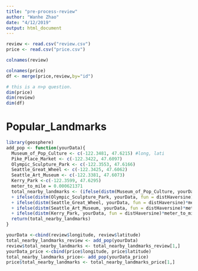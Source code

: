 ```yaml
---
title: "pre-process-review"
author: "Wanhe Zhao"
date: "4/12/2019"
output: html_document
---
```


```r
review <- read.csv("review.csv")
price <- read.csv("price.csv")
```

```r
colnames(review)
```

```r
colnames(price)
df <- merge(price,review,by="id")
```

```r
# this is a n>p question.
dim(price)
dim(review)
dim(df)
```


# Popular_Landmarks

```r
library(geosphere)
add_pop <- function(yourData){
  Museum_of_Pop_Culture <- c(-122.3481, 47.6215) #long, lati
  Pike_Place_Market <- c(-122.3422, 47.6097)
  Olympic_Sculpture_Park <- c(-122.3553, 47.6166)
  Seattle_Great_Wheel <- c(-122.3425, 47.6062)
  Seattle_Art_Museum <- c(-122.3381, 47.6073)
  Kerry_Park <-c(-122.3599, 47.6295)
  meter_to_mile = 0.000621371
  total_nearby_landmarks <- (ifelse(distm(Museum_of_Pop_Culture, yourData, fun = distHaversine)*meter_to_mile <1, 1, 0) + ifelse(distm(Pike_Place_Market, yourData, fun = distHaversine)*meter_to_mile <1, 1, 0)
  + ifelse(distm(Olympic_Sculpture_Park, yourData, fun = distHaversine)*meter_to_mile <1, 1, 0)
  + ifelse(distm(Seattle_Great_Wheel, yourData, fun = distHaversine)*meter_to_mile <1, 1, 0)
  + ifelse(distm(Seattle_Art_Museum, yourData, fun = distHaversine)*meter_to_mile <1, 1, 0)
  + ifelse(distm(Kerry_Park, yourData, fun = distHaversine)*meter_to_mile <1, 1, 0))
  return(total_nearby_landmarks)
}
```

```r
yourData <-cbind(review$longitude, review$latitude)
total_nearby_landmarks_review <- add_pop(yourData)
review$total_nearby_landmarks <- total_nearby_landmarks_review[1,]
yourData_price <-cbind(price$longitude, price$latitude)
total_nearby_landmarks_price<- add_pop(yourData_price)
price$total_nearby_landmarks <- total_nearby_landmarks_price[1,]

```







